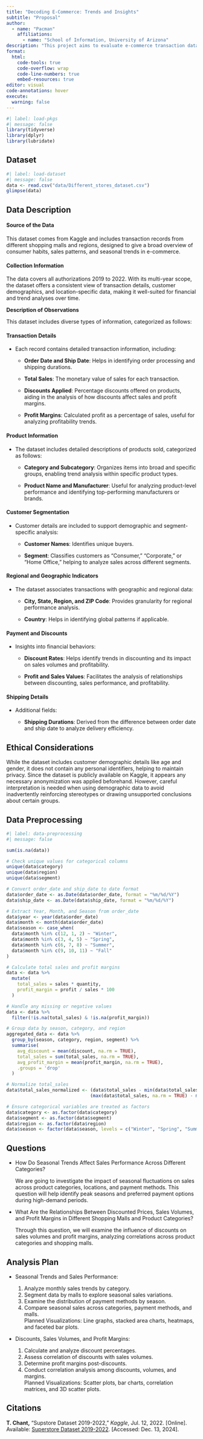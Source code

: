 ```yaml
---
title: "Decoding E-Commerce: Trends and Insights"
subtitle: "Proposal"
author: 
  - name: "Pacman"
    affiliations:
      - name: "School of Information, University of Arizona"
description: "This project aims to evaluate e-commerce transaction data across regions in order to determine trends in customer behavior, sales patterns, and profitability, with a focus on demographics and product categories. The aim of insights is to improve understanding of consumer choices and the effects of sales techniques."
format:
  html:
    code-tools: true
    code-overflow: wrap
    code-line-numbers: true
    embed-resources: true
editor: visual
code-annotations: hover
execute:
  warning: false
---
```


```r
#| label: load-pkgs
#| message: false
library(tidyverse)
library(dplyr)
library(lubridate)
```

## Dataset

```r
#| label: load-dataset
#| message: false
data <- read.csv("data/Different_stores_dataset.csv")
glimpse(data)

```

## **Data Description**

#### **Source of the Data**

This dataset comes from Kaggle and includes transaction records from different shopping malls and regions, designed to give a broad overview of consumer habits, sales patterns, and seasonal trends in e-commerce.

#### **Collection Information**

The data covers all authorizations 2019 to 2022. With its multi-year scope, the dataset offers a consistent view of transaction details, customer demographics, and location-specific data, making it well-suited for financial and trend analyses over time.

**Description of Observations**

This dataset includes diverse types of information, categorized as follows:

#### **Transaction Details**

-   Each record contains detailed transaction information, including:

    -   **Order Date and Ship Date**: Helps in identifying order processing and shipping durations.

    -   **Total Sales**: The monetary value of sales for each transaction.

    -   **Discounts Applied**: Percentage discounts offered on products, aiding in the analysis of how discounts affect sales and profit margins.

    -   **Profit Margins**: Calculated profit as a percentage of sales, useful for analyzing profitability trends.

#### **Product Information**

-   The dataset includes detailed descriptions of products sold, categorized as follows:

    -   **Category and Subcategory**: Organizes items into broad and specific groups, enabling trend analysis within specific product types.

    -   **Product Name and Manufacturer**: Useful for analyzing product-level performance and identifying top-performing manufacturers or brands.

#### **Customer Segmentation**

-   Customer details are included to support demographic and segment-specific analysis:

    -   **Customer Names**: Identifies unique buyers.

    -   **Segment**: Classifies customers as "Consumer," "Corporate," or "Home Office," helping to analyze sales across different segments.

#### **Regional and Geographic Indicators**

-   The dataset associates transactions with geographic and regional data:

    -   **City, State, Region, and ZIP Code**: Provides granularity for regional performance analysis.

    -   **Country**: Helps in identifying global patterns if applicable.

#### **Payment and Discounts**

-   Insights into financial behaviors:

    -   **Discount Rates**: Helps identify trends in discounting and its impact on sales volumes and profitability.

    -   **Profit and Sales Values**: Facilitates the analysis of relationships between discounting, sales performance, and profitability.

#### **Shipping Details**

-   Additional fields:

    -   **Shipping Durations**: Derived from the difference between order date and ship date to analyze delivery efficiency.

## **Ethical Considerations**

While the dataset includes customer demographic details like age and gender, it does not contain any personal identifiers, helping to maintain privacy. Since the dataset is publicly available on Kaggle, it appears any necessary anonymization was applied beforehand. However, careful interpretation is needed when using demographic data to avoid inadvertently reinforcing stereotypes or drawing unsupported conclusions about certain groups.

## **Data Preprocessing**

```r
#| label: data-preprocessing
#| message: false

sum(is.na(data))

# Check unique values for categorical columns
unique(data$category)
unique(data$region)
unique(data$segment)

# Convert order_date and ship_date to date format
data$order_date <- as.Date(data$order_date, format = "%m/%d/%Y")
data$ship_date <- as.Date(data$ship_date, format = "%m/%d/%Y")

# Extract Year, Month, and Season from order_date
data$year <- year(data$order_date)
data$month <- month(data$order_date)
data$season <- case_when(
  data$month %in% c(12, 1, 2) ~ "Winter",
  data$month %in% c(3, 4, 5) ~ "Spring",
  data$month %in% c(6, 7, 8) ~ "Summer",
  data$month %in% c(9, 10, 11) ~ "Fall"
)

# Calculate total sales and profit margins
data <- data %>%
  mutate(
    total_sales = sales * quantity,
    profit_margin = profit / sales * 100
  )

# Handle any missing or negative values
data <- data %>%
  filter(!is.na(total_sales) & !is.na(profit_margin))

# Group data by season, category, and region
aggregated_data <- data %>%
  group_by(season, category, region, segment) %>%
  summarise(
    avg_discount = mean(discount, na.rm = TRUE),
    total_sales = sum(total_sales, na.rm = TRUE),
    avg_profit_margin = mean(profit_margin, na.rm = TRUE),
    .groups = 'drop'
  )

# Normalize total_sales
data$total_sales_normalized <- (data$total_sales - min(data$total_sales, na.rm = TRUE)) /
                               (max(data$total_sales, na.rm = TRUE) - min(data$total_sales, na.rm = TRUE))

# Ensure categorical variables are treated as factors
data$category <- as.factor(data$category)
data$segment <- as.factor(data$segment)
data$region <- as.factor(data$region)
data$season <- factor(data$season, levels = c("Winter", "Spring", "Summer", "Fall"))

```

## Questions

-   How Do Seasonal Trends Affect Sales Performance Across Different Categories?

    We are going to investigate the impact of seasonal fluctuations on sales across product categories, locations, and payment methods. This question will help identify peak seasons and preferred payment options during high-demand periods.

-   What Are the Relationships Between Discounted Prices, Sales Volumes, and Profit Margins in Different Shopping Malls and Product Categories?

    Through this question, we will examine the influence of discounts on sales volumes and profit margins, analyzing correlations across product categories and shopping malls.

## Analysis Plan

-   Seasonal Trends and Sales Performance:\

    1.  Analyze monthly sales trends by category.\
    2.  Segment data by malls to explore seasonal sales variations.\
    3.  Examine the distribution of payment methods by season.\
    4.  Compare seasonal sales across categories, payment methods, and malls.\
        Planned Visualizations: Line graphs, stacked area charts, heatmaps, and faceted bar plots.

-   Discounts, Sales Volumes, and Profit Margins:\

    1.  Calculate and analyze discount percentages.\
    2.  Assess correlation of discounts with sales volumes.\
    3.  Determine profit margins post-discounts.\
    4.  Conduct correlation analysis among discounts, volumes, and margins.\
        Planned Visualizations: Scatter plots, bar charts, correlation matrices, and 3D scatter plots.

## Citations

**T. Chant,** "Supstore Dataset 2019-2022," *Kaggle*, Jul. 12, 2022. \[Online\]. Available: [Superstore Dataset 2019-2022](https://www.kaggle.com/datasets/timchant/supstore-dataset-2019-2022/data). \[Accessed: Dec. 13, 2024\].
